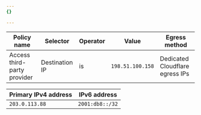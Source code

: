 ```yaml
---
{}

---
```


| Policy name                 | Selector       | Operator | Value            | Egress method                   |
| --------------------------- | -------------- | -------- | ---------------- | ------------------------------- |
| Access third-party provider | Destination IP | is       | `198.51.100.158` | Dedicated Cloudflare egress IPs |

| Primary IPv4 address | IPv6 address    |
| -------------------- | --------------- |
| `203.0.113.88`       | `2001:db8::/32` |
